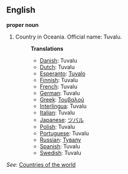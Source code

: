 ==English==

'''proper noun'''

# Country in Oceania. Official name: Tuvalu.
#:'''Translations'''
#:*[[Danish]]: Tuvalu
#:*[[Dutch]]: Tuvalu
#:*[[Esperanto]]: [[Tuvalo]]
#:*[[Finnish]]: Tuvalu
#:*[[French]]: Tuvalu
#:*[[German]]: Tuvalu
#:*[[Greek]]: [[Τουβαλού]]
#:*[[Interlingua]]: Tuvalu
#:*[[Italian]]: Tuvalu
#:*[[Japanese]]: [[ツバル]]
#:*[[Polish]]: Tuvalu
#:*[[Portuguese]]: Tuvalu
#:*[[Russian]]: [[Тувалу]]
#:*[[Spanish]]: Tuvalu
#:*[[Swedish]]: Tuvalu

''See'': [[Countries of the world]]
